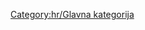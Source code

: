 
{{en/Bilingual box| Hr
| ---.
| ''This category contains material relating to various administration aspects of the OpenTTD Wiki.''}}


[[Category:hr/Glavna kategorija]]
